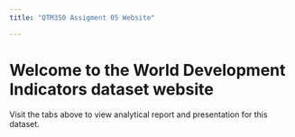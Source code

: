 ```yaml
---
title: "QTM350 Assigment 05 Website"

---
```

# Welcome to the World Development Indicators dataset website

Visit the tabs above to view analytical report and presentation for this dataset. 
